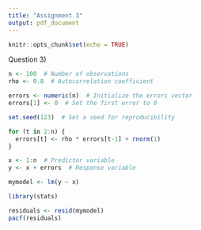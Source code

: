 ```yaml
---
title: "Assignment 3"
output: pdf_document
---
```


```r
knitr::opts_chunk$set(echo = TRUE)
```


Question 3)
```r

n <- 100  # Number of observations
rho <- 0.8  # Autocorrelation coefficient

errors <- numeric(n)  # Initialize the errors vector
errors[1] <- 0  # Set the first error to 0

set.seed(123)  # Set a seed for reproducibility

for (t in 2:n) {
  errors[t] <- rho * errors[t-1] + rnorm(1)
}

x <- 1:n  # Predictor variable
y <- x + errors  # Response variable

mymodel <- lm(y ~ x)

library(stats)

residuals <- resid(mymodel)
pacf(residuals)

```

